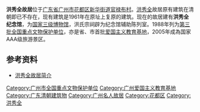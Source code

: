 {{文物保护单位
| 级别 = 全国
| 名称 = 洪秀全故居
| 图片 = 
| 编号 = 3-1
| 分类 = 革命遗址及革命纪念建筑物
| 时代 = [[清代中期|清代中期]]
| 说明 = 
| 所在 = [[广东省|广东省]][[广州市|广州市]][[花都区|花都区]]
| 登录 = 1988年
| Cat = 广东全国重点文物保护单位
}}
'''洪秀全故居'''位于[[广东省|广东省]][[广州市|广州市]][[花都区|花都区]][[新华街道_(广州市)|新华街道]][[官禄布村|官禄布村]]。[[洪秀全|洪秀全]]故居原有建筑在清朝即已不存在，现有建筑是1961年在原址上复原的建筑。现在的故居建有'''洪秀全纪念馆'''，为[[国家三级博物馆|国家三级博物馆]]，洪氏宗祠辟为纪念馆辅助陈列室。1988年列为[[第三批全国重点文物保护单位|第三批全国重点文物保护单位]]，亦是省、市首批[[爱国主义教育基地|爱国主义教育基地]]，2005年成為国家AAA级旅游景区。

==参考资料==
*[http://www.gz.gov.cn/zlgz/gzly/wzgz/agjyjd/content/post_2855141.html 洪秀全故居简介] {{Wayback|url=http://www.gz.gov.cn/zlgz/gzly/wzgz/agjyjd/content/post_2855141.html |date=20200128140952 }}

{{广东全国重点文物保护单位}}
[[Category:广州市全国重点文物保护单位|Category:广州市全国重点文物保护单位]]
[[Category:广州爱国主义教育基地|Category:广州爱国主义教育基地]]
[[Category:广东清朝建筑物|Category:广东清朝建筑物]]
[[Category:广州名人故居|Category:广州名人故居]]
[[Category:花都区|Category:花都区]]
[[Category:洪秀全|Category:洪秀全]]